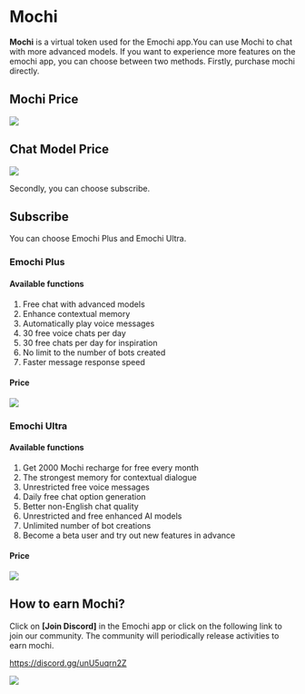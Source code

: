# Mochi

**Mochi** is a virtual token used for the Emochi app.You can use Mochi to chat with more advanced models.
If you want to experience more features on the emochi app, you can choose between two methods.
Firstly, purchase mochi directly.

## Mochi Price

![](/mochiAndFlux/mochi/1.png)

## Chat Model Price

![](/mochiAndFlux/mochi/2.png)

Secondly, you can choose subscribe.

## Subscribe

You can choose Emochi Plus and Emochi Ultra.

### Emochi Plus

#### Available functions

1. Free chat with advanced models
2. Enhance contextual memory
3. Automatically play voice messages
4. 30 free voice chats per day
5. 30 free chats per day for inspiration
6. No limit to the number of bots created
7. Faster message response speed

#### Price

![](/mochiAndFlux/mochi/3.png)

### Emochi Ultra

#### Available functions

1. Get 2000 Mochi recharge for free every month
2. The strongest memory for contextual dialogue
3. Unrestricted free voice messages
4. Daily free chat option generation
5. Better non-English chat quality
6. Unrestricted and free enhanced AI models
7. Unlimited number of bot creations
8. Become a beta user and try out new features in advance

#### Price

![](/mochiAndFlux/mochi/4.png)

## How to earn Mochi?

Click on **[Join Discord]** in the Emochi app or click on the following link to join our community.
The community will periodically release activities to earn mochi.

https://discord.gg/unU5uqrn2Z

![](/mochiAndFlux/mochi/5.png)
